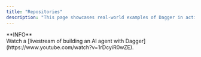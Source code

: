 ```yaml
---
title: "Repositories"
description: "This page showcases real-world examples of Dagger in action, with a focus on working implementations you can study and adapt."
---
```



<Note>
**INFO**<br />
Watch a [livestream of building an AI agent with Dagger](https://www.youtube.com/watch?v=1rDcyiR0wZE).
</Note>

<Examples />
